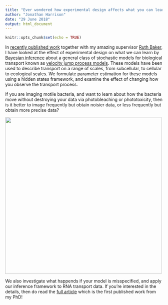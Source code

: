 ```yaml
---
title: "Ever wondered how experimental design affects what you can learn from an experiment?"
author: "Jonathan Harrison"
date: "29 June 2018"
output: html_document
---
```


```r
knitr::opts_chunk$set(echo = TRUE)
```


In [recently published work](http://journals.plos.org/ploscompbiol/article?id=10.1371/journal.pcbi.1006235) together with my amazing supervisor [Ruth Baker](http://www.iamruthbaker.com/), I have looked at the effect of experimental design on what we can learn by [Bayesian inference](https://en.wikipedia.org/wiki/Bayesian_inference) about a general class of stochastic models for biological transport known as [velocity jump process models](https://link.springer.com/article/10.1007/BF00277392). These models have been used to describe transport on a range of scales, from subcellular, to cellular to ecological scales. We formulate parameter estimation for these models using a hidden states framework, and examine the effect of changing how you observe the transport process.

If you are imaging motile bacteria, and want to learn about how the bacteria move without destroying your data via photobleaching or phototoxicity, then is it better to image frequently but obtain noisier data, or less frequently but obtain more precise data?

![](../images/StrikingImage.png){width=500px} 

We also investigate what happends if your model is misspecified, and apply our inference framework to RNA transport data.  If you're interested in the details, then do read the [full article](http://journals.plos.org/ploscompbiol/article?id=10.1371/journal.pcbi.1006235) which is the first published work from my PhD!

